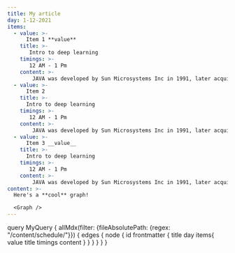 ```yaml
---
title: My article
day: 1-12-2021
items:
  - value: >-
      Item 1 **value**
    title: >-
       Intro to deep learning
    timings: >-
       12 AM - 1 Pm
    content: >- 
        JAVA was developed by Sun Microsystems Inc in 1991, later acquired by Oracle Corporation. It was developed by James Gosling and Patrick Naughton. It is a simple programming language.  Writing, compiling and debugging a program is easy in java.  It helps to create modular programs and reusable code.  
  - value: >-
      Item 2
    title: >-
      Intro to deep learning
    timings: >-
       12 AM - 1 Pm  
    content: >- 
        JAVA was developed by Sun Microsystems Inc in 1991, later acquired by Oracle Corporation. It was developed by James Gosling and Patrick Naughton. It is a simple programming language.  Writing, compiling and debugging a program is easy in java.  It helps to create modular programs and reusable code.         
  - value: >-
      Item 3 __value__
    title: >-
      Intro to deep learning 
    timings: >-
       12 AM - 1 Pm 
    content: >- 
        JAVA was developed by Sun Microsystems Inc in 1991, later acquired by Oracle Corporation. It was developed by James Gosling and Patrick Naughton. It is a simple programming language.  Writing, compiling and debugging a program is easy in java.  It helps to create modular programs and reusable code.               
content: >-
  Here's a **cool** graph!

  <Graph />
---
```



query MyQuery {
  allMdx(filter: {fileAbsolutePath: {regex: "/content/schedule/"}}) {
    edges {
      node {
        id
        frontmatter {
          title
          day
          items{
          value
            title
            timings
            content
          }
        }
      }
    }
  }
}
